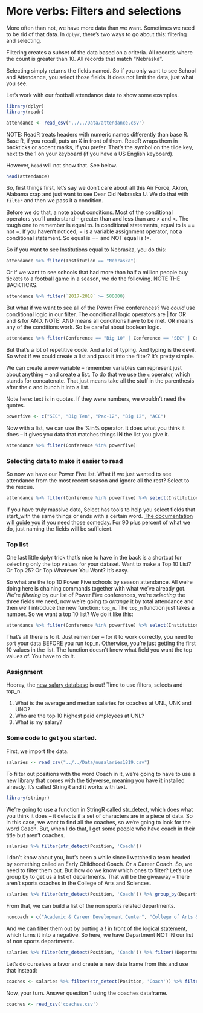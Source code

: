 # More verbs: Filters and selections

More often than not, we have more data than we want. Sometimes we need to be rid of that data. In `dplyr`, there's two ways to go about this: filtering and selecting.

Filtering creates a subset of the data based on a criteria. All records where the count is greater than 10. All records that match "Nebraska". 

Selecting simply returns the fields named. So if you only want to see School and Attendance, you select those fields. It does not limit the data, just what you see. 

Let's work with our football attendance data to show some examples.

```r
library(dplyr)
library(readr)
```

```r
attendance <- read_csv('../../Data/attendance.csv')
```

NOTE: ReadR treats headers with numeric names differently than base R. Base R, if you recall, puts an X in front of them. ReadR wraps them in backticks or accent marks, if you prefer. That's the symbol on the tilde key, next to the 1 on your keyboard (if you have a US English keyboard). 

However, `head` will not show that. See below.

```r
head(attendance)
```

So, first things first, let's say we don't care about all this Air Force, Akron, Alabama crap and just want to see Dear Old Nebraska U. We do that with `filter` and then we pass it a condition. 

Before we do that, a note about conditions. Most of the conditional operators you'll understand -- greater than and less than are > and <. The tough one to remember is equal to. In conditional statements, equal to is == not =. If you haven't noticed, = is a variable assignment operator, not a conditional statement. So equal is == and NOT equal is !=. 

So if you want to see Institutions equal to Nebraska, you do this:

```r
attendance %>% filter(Institution == "Nebraska")
```

Or if we want to see schools that had more than half a million people buy tickets to a football game in a season, we do the following. NOTE THE BACKTICKS. 

```r
attendance %>% filter(`2017-2018` >= 500000)
```

But what if we want to see all of the Power Five conferences? We *could* use conditional logic in our filter. The conditional logic operators are | for OR and & for AND. NOTE: AND means all conditions have to be met. OR means any of the conditions work. So be careful about boolean logic. 

```r
attendance %>% filter(Conference == "Big 10" | Conference == "SEC" | Conference == "Pac-12" | Conference == "ACC" | Conference == "Big 12")
```
But that's a lot of repetitive code. And a lot of typing. And typing is the devil. So what if we could create a list and pass it into the filter? It's pretty simple.

We can create a new variable -- remember variables can represent just about anything -- and create a list. To do that we use the `c` operator, which stands for concatenate. That just means take all the stuff in the parenthesis after the c and bunch it into a list. 

Note here: text is in quotes. If they were numbers, we wouldn't need the quotes. 

```r
powerfive <- c("SEC", "Big Ten", "Pac-12", "Big 12", "ACC")
```

Now with a list, we can use the %in% operator. It does what you think it does -- it gives you data that matches things IN the list you give it. 

```r
attendance %>% filter(Conference %in% powerfive)
```

### Selecting data to make it easier to read

So now we have our Power Five list. What if we just wanted to see attendance from the most recent season and ignore all the rest? Select to the rescue. 

```r
attendance %>% filter(Conference %in% powerfive) %>% select(Institution, Conference, `2017-2018`)
```

If you have truly massive data, Select has tools to help you select fields that start_with the same things or ends with a certain word. [The documentation will guide you](https://dplyr.tidyverse.org/reference/select.html) if you need those someday. For 90 plus percent of what we do, just naming the fields will be sufficient. 

### Top list

One last little dplyr trick that's nice to have in the back is a shortcut for selecting only the top values for your dataset. Want to make a Top 10 List? Or Top 25? Or Top Whatever You Want? It's easy. 

So what are the top 10 Power Five schools by season attendance. All we're doing here is chaining commands together with what we've already got. We're *filtering* by our list of Power Five conferences, we're *selecting* the three fields we need, now we're going to *arrange* it by total attendance and then we'll introduce the new function: `top_n`. The `top_n` function just takes a number. So we want a top 10 list? We do it like this: 

```r
attendance %>% filter(Conference %in% powerfive) %>% select(Institution, Conference, `2017-2018`) %>% arrange(desc(`2017-2018`)) %>% top_n(10)
```
That's all there is to it. Just remember -- for it to work correctly, you need to sort your data BEFORE you run top_n. Otherwise, you're just getting the first 10 values in the list. The function doesn't know what field you want the top values of. You have to do it. 

### Assignment

Hooray, the [new salary database](https://www.dropbox.com/s/xts9xsim3lpg7qu/nusalaries1819.csv?dl=0) is out! Time to use filters, selects and top_n.

1. What is the average and median salaries for coaches at UNL, UNK and UNO?
2. Who are the top 10 highest paid employees at UNL?
3. What is my salary?

### Some code to get you started.

First, we import the data. 

```r
salaries <- read_csv("../../Data/nusalaries1819.csv")
```

To filter out positions with the word Coach in it, we're going to have to use a new library that comes with the tidyverse, meaning you have it installed already. It's called StringR and it works with text. 

```r
library(stringr)
```

We're going to use a function in StringR called str_detect, which does what you think it does -- it detects if a set of characters are in a piece of data. So in this case, we want to find all the coaches, so we're going to look for the word Coach. But, when I do that, I get some people who have coach in their title but aren't coaches. 
```r
salaries %>% filter(str_detect(Position, 'Coach'))
```
I don't know about you, but's been a while since I watched a team headed by something called an Early Childhood Coach. Or a Career Coach. So, we need to filter them out. But how do we know which ones to filter? Let's use group by to get us a list of departments. That will be the giveaway -- there aren't sports coaches in the College of Arts and Sciences.

```r
salaries %>% filter(str_detect(Position, 'Coach')) %>% group_by(Department) %>% summarize(total=n())
```

From that, we can build a list of the non sports related departments. 

```r
noncoach = c("Academic & Career Development Center", "College of Arts & Sciences", "College of Business", "First Year Exp & Transition Programs", "NE Ctr  Rsrch on Youth,Fam & School", "Program in English Second Language")
```

And we can filter them out by putting a ! in front of the logical statement, which turns it into a negative. So here, we have Department NOT IN our list of non sports departments. 

```r
salaries %>% filter(str_detect(Position, 'Coach')) %>% filter(!Department %in% noncoach)
```

Let's do ourselves a favor and create a new data frame from this and use that instead:

```r
coaches <- salaries %>% filter(str_detect(Position, 'Coach')) %>% filter(!Department %in% noncoach)
```

Now, your turn. Answer question 1 using the coaches dataframe. 

```r
coaches <- read_csv('coaches.csv')

```








